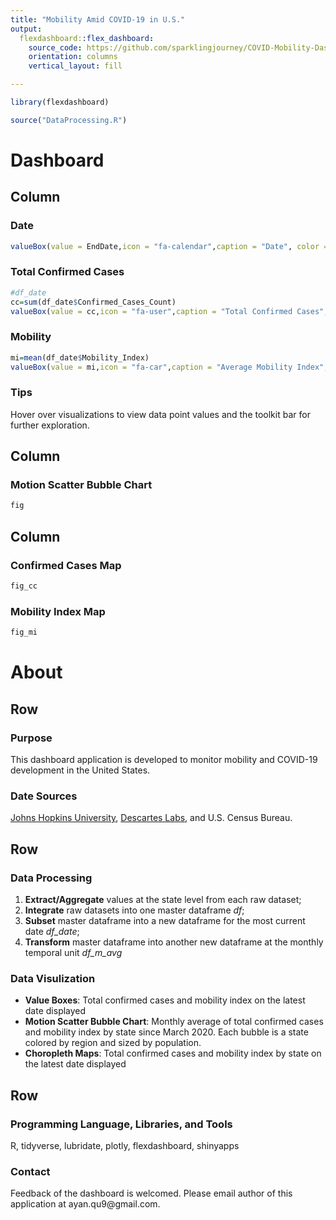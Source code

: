 ```yaml
---
title: "Mobility Amid COVID-19 in U.S."
output: 
  flexdashboard::flex_dashboard:
    source_code: https://github.com/sparklingjourney/COVID-Mobility-Dashboard 
    orientation: columns
    vertical_layout: fill

---
```


```r
library(flexdashboard)

source("DataProcessing.R")
```


Dashboard
====================================================================

Column {data-width=150}
--------------------------------------------------------------------

### Date

```r
valueBox(value = EndDate,icon = "fa-calendar",caption = "Date", color = "orange")
```

### Total Confirmed Cases

```r
#df_date
cc=sum(df_date$Confirmed_Cases_Count)
valueBox(value = cc,icon = "fa-user",caption = "Total Confirmed Cases", color = "blue")
```

### Mobility

```r
mi=mean(df_date$Mobility_Index)
valueBox(value = mi,icon = "fa-car",caption = "Average Mobility Index", color = "green")
```

### Tips

Hover over visualizations to view data point values and the toolkit bar for further exploration.

Column {data-width=500}
--------------------------------------------------------------------

### Motion Scatter Bubble Chart

```r
fig
```

Column {data-width=300}
--------------------------------------------------------------------

### Confirmed Cases Map 

```r
fig_cc
```


### Mobility Index Map

```r
fig_mi
```

About
===

Row {data-width=200}
--------------------

### Purpose

This dashboard application is developed to monitor mobility and COVID-19 development in the United States.


### Date Sources

[Johns Hopkins University](https://raw.githubusercontent.com/CSSEGISandData/COVID-19/master/csse_covid_19_data/csse_covid_19_time_series/time_series_covid19_confirmed_US.csv), [Descartes Labs](https://raw.githubusercontent.com/descarteslabs/DL-COVID-19/master/DL-us-m50_index.csv), and U.S. Census Bureau. 

Row {data-width=600}
--------------------------------------------------

### Data Processing

1. __Extract/Aggregate__ values at the state level from each raw dataset;
2. __Integrate__ raw datasets into one master dataframe _df_;
3. __Subset__ master dataframe into a new dataframe for the most current date _df_date_;
4. __Transform__ master dataframe into another new dataframe at the monthly temporal unit _df_m_avg_

### Data Visulization

- __Value Boxes__: Total confirmed cases and mobility index on the latest date displayed
- __Motion Scatter Bubble Chart__: Monthly average of total confirmed cases and mobility index by state since March 2020. Each bubble is a state colored by region and sized by population.
- __Choropleth Maps__: Total confirmed cases and mobility index by state on the latest date displayed

Row {data-width=200}
--------------------------------------------------

### Programming Language, Libraries, and Tools

R, tidyverse, lubridate, plotly, flexdashboard, shinyapps  

### Contact

Feedback of the dashboard is welcomed. Please email author of this application at ayan.qu9@gmail.com.


